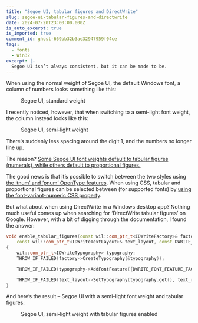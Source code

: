 ```yaml
---
title: "Segoe UI, tabular figures and DirectWrite"
slug: segoe-ui-tabular-figures-and-directwrite
date: 2024-07-20T23:00:00.000Z
is_auto_excerpt: true
is_imported: true
comment_id: ghost-669bb32b3ae32947959f04ce
tags:
  - fonts
  - Win32
excerpt: |-
  Segoe UI isn’t always consistent, but it can be made to be.
---
```




When using the normal weight of Segoe UI, the default Windows font, a column of
numbers looks something like this:

<figure>
  <PostImage
    src={segoe_ui_tabular_figures_png}
    alt="A screenshot of track numbers displayed in a column and rendered using the Segoe UI font in the standard font weight."
  />
  <figcaption>
    <span>Segoe UI, standard weight</span>
  </figcaption>
</figure>

I recently noticed, however, that when switching to a semi-light font weight,
the column instead looks like this:

<figure>
  <PostImage
    src={segoe_ui_proportional_figures_png}
    alt="A screenshot of track numbers displayed in a column and rendered using the Segoe UI font in the semi-light font weight."
  />
  <figcaption>
    <span>Segoe UI, semi-light weight</span>
  </figcaption>
</figure>

There’s suddenly less spacing around the digit 1, and the numbers no longer line
up.

The reason?
[Some Segoe UI font weights default to tabular figures (numerals), while others default to proportional figures.](https://github.com/MicrosoftDocs/typography-issues/issues/411)

The good news is that it’s possible to switch between the two styles using
[the ‘tnum’ and ‘pnum’ OpenType features](https://en.wikipedia.org/wiki/List_of_typographic_features).
When using CSS, tabular and proportional figures can be selected between (for
supported fonts) by
[using the font-variant-numeric CSS property](https://developer.mozilla.org/en-US/docs/Web/CSS/font-variant-numeric).

But what about when using DirectWrite in a Windows desktop app? Nothing much
useful comes up when searching for ‘DirectWrite tabular figures’ on Google.
However, with a bit of digging through the documentation, I found the answer:

```c++
void enable_tabular_figures(const wil::com_ptr_t<IDWriteFactory>& factory,
    const wil::com_ptr_t<IDWriteTextLayout>& text_layout, const DWRITE_TEXT_RANGE text_range)
{
    wil::com_ptr_t<IDWriteTypography> typography;
    THROW_IF_FAILED(factory->CreateTypography(&typography));

    THROW_IF_FAILED(typography->AddFontFeature({DWRITE_FONT_FEATURE_TAG_TABULAR_FIGURES, 1}));

    THROW_IF_FAILED(text_layout->SetTypography(typography.get(), text_range));
}
```

And here’s the result – Segoe UI with a semi-light font weight and tabular
figures:

<figure>
  <PostImage
    src={semi_light_tabular_figures_png}
    alt="A screenshot of track numbers displayed in a column and rendered using the Segoe UI font in the standard font weight and the tabular figures OpenType feature enabled."
  />
  <figcaption>
    <span>Segoe UI, semi-light weight with tabular figures enabled</span>
  </figcaption>
</figure>
